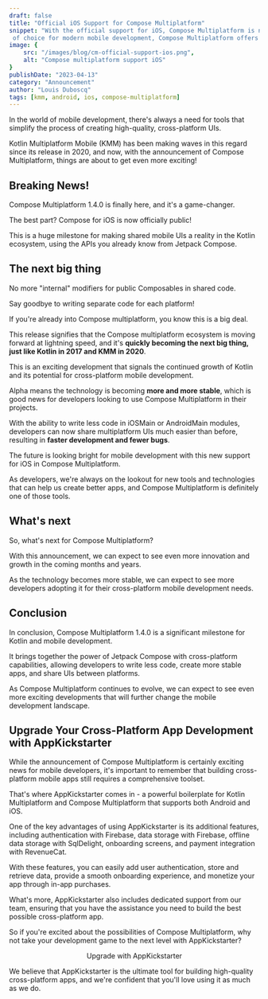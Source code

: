 ```yaml
---
draft: false
title: "Official iOS Support for Compose Multiplatform"
snippet: "With the official support for iOS, Compose Multiplatform is now available on both Android and iOS platforms. With Kotlin, the programming language
 of choice for modern mobile development, Compose Multiplatform offers a seamless development experience for developers."
image: {
    src: "/images/blog/cm-official-support-ios.png",
    alt: "Compose multiplatform support iOS"
}
publishDate: "2023-04-13"
category: "Announcement"
author: "Louis Duboscq"
tags: [kmm, android, ios, compose-multiplatform]
--- 
```



In the world of mobile development, there's always a need for tools that simplify the process of creating high-quality, cross-platform UIs. 

Kotlin Multiplatform Mobile (KMM) has been making waves in this regard since its release in 2020, and now, with the announcement of Compose Multiplatform, things are about to get even more exciting!

## Breaking News! 

Compose Multiplatform 1.4.0 is finally here, and it's a game-changer. 

The best part? Compose for iOS is now officially public! 

This is a huge milestone for making shared mobile UIs a reality in the Kotlin ecosystem, using the APIs you already know from Jetpack Compose. 

## The next big thing

No more "internal" modifiers for public Composables in shared code. 

Say goodbye to writing separate code for each platform!

If you're already into Compose multiplatform, you know this is a big deal. 

This release signifies that the Compose multiplatform ecosystem is moving forward at lightning speed, and it's **quickly becoming the next big thing, just like Kotlin in 2017 and KMM in 2020**. 

This is an exciting development that signals the continued growth of Kotlin and its potential for cross-platform mobile development.

Alpha means the technology is becoming **more and more stable**, which is good news for developers looking to use Compose Multiplatform in their projects. 

With the ability to write less code in iOSMain or AndroidMain modules, developers can now share multiplatform UIs much easier than before, resulting in **faster development and fewer bugs**.

The future is looking bright for mobile development with this new support for iOS in Compose Multiplatform. 

As developers, we're always on the lookout for new tools and technologies that can help us create better apps, and Compose Multiplatform is definitely one of those tools.

## What's next

So, what's next for Compose Multiplatform? 

With this announcement, we can expect to see even more innovation and growth in the coming months and years. 

As the technology becomes more stable, we can expect to see more developers adopting it for their cross-platform mobile development needs.

## Conclusion

In conclusion, Compose Multiplatform 1.4.0 is a significant milestone for Kotlin and mobile development. 

It brings together the power of Jetpack Compose with cross-platform capabilities, allowing developers to write less code, create more stable apps, and share UIs between platforms. 

As Compose Multiplatform continues to evolve, we can expect to see even more exciting developments that will further change the mobile development landscape.


## Upgrade Your Cross-Platform App Development with AppKickstarter

While the announcement of Compose Multiplatform is certainly exciting news for mobile developers, it's important to remember that building cross-platform mobile apps still requires a comprehensive toolset. 

That's where AppKickstarter comes in - a powerful boilerplate for Kotlin Multiplatform and Compose Multiplatform that supports both Android and iOS.

One of the key advantages of using AppKickstarter is its additional features, including authentication with Firebase, data storage with Firebase, offline data storage with SqlDelight, onboarding screens, and payment integration with RevenueCat. 

With these features, you can easily add user authentication, store and retrieve data, provide a smooth onboarding experience, and monetize your app through in-app purchases.

What's more, AppKickstarter also includes dedicated support from our team, ensuring that you have the assistance you need to build the best possible cross-platform app. 

So if you're excited about the possibilities of Compose Multiplatform, why not take your development game to the next level with AppKickstarter?

<div class="mt-6 flex flex-col sm:flex-row gap-3"  align="center">
    <Link  
        href="https://appkickstarter.com" 
        class="flex gap-3 items-center "
        rel="noopener"
    >
        <Icon class="text-white w-5 h-5" name="bx:bxs-rocket" />
        Upgrade with AppKickstarter
    </Link>
</div> 

We believe that AppKickstarter is the ultimate tool for building high-quality cross-platform apps, and we're confident that you'll love using it as much as we do.

  